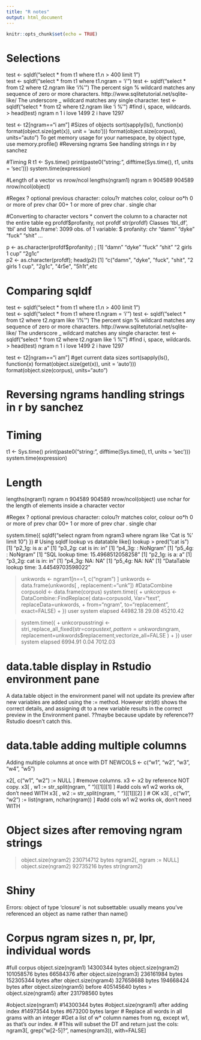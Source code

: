 ```yaml
---
title: "R notes"
output: html_document
---
```


```r
knitr::opts_chunk$set(echo = TRUE)
```
# Selections
test <- sqldf("select * from t1 where t1.n > 400 limit 1")  
test <- sqldf("select * from t1 where t1.ngram = 'i' ")
test <- sqldf("select * from t2 where t2.ngram like 'i%' ")
    The percent sign % wildcard matches any sequence of zero or more characters. http://www.sqlitetutorial.net/sqlite-like/
    The underscore _ wildcard matches any single character.
test <- sqldf("select * from t2 where t2.ngram like 'i %' ")  #find i, space, wildcards.
> head(test)
    ngram    n
1  i love 1499
2  i have 1297

test <- t2[ngram=="i am"]
#Sizes of objects
  sort(sapply(ls(), function(x) format(object.size(get(x)), unit = 'auto')))
  format(object.size(corpus), units="auto")
  To get memory usage for your namespace, by object type, use memory.profile()
#Reversing ngrams 
  See handling strings in r by sanchez
  
#Timing R
  t1 <- Sys.time()
  print(paste0("string: ", difftime(Sys.time(), t1, units = 'sec')))
  system.time(expression)
  
#Length of a vector vs nrow/ncol
 lengths(ngram1)
   ngram      n 
  904589 904589 
  nrow/ncol(object)
  
#Regex 
? optional previous character: colou?r matches color, colour
oo*h 0 or more of prev char
00+  1 or more of prev char
. single char

#Converting to character vectors
* convert the column to a character not the entire table eg profdf$profanity, not profdf
str(profdf)
Classes ‘tbl_df’, ‘tbl’ and 'data.frame':	3099 obs. of  1 variable:
 $ profanity: chr  "damn" "dyke" "fuck" "shit" ...

p <- as.character(profdf$profanity) ; 
[1] "damn"          "dyke"          "fuck"          "shit"          "2 girls 1 cup" "2g1c"         
p2 <- as.character(profdf); head(p2)
[1] "c(\"damn\", \"dyke\", \"fuck\", \"shit\", \"2 girls 1 cup\", \"2g1c\", \"4r5e\", \"5h1t\",etc

# Comparing sqldf
test <- sqldf("select * from t1 where t1.n > 400 limit 1")  
test <- sqldf("select * from t1 where t1.ngram = 'i' ")
test <- sqldf("select * from t2 where t2.ngram like 'i%' ")
    The percent sign % wildcard matches any sequence of zero or more characters. http://www.sqlitetutorial.net/sqlite-like/
    The underscore _ wildcard matches any single character.
test <- sqldf("select * from t2 where t2.ngram like 'i %' ")  #find i, space, wildcards.
> head(test)
    ngram    n
1  i love 1499
2  i have 1297

test <- t2[ngram=="i am"]
#get current data sizes
  sort(sapply(ls(), function(x) format(object.size(get(x)), unit = 'auto')))
  format(object.size(corpus), units="auto")

# Reversing ngrams handling strings in r by sanchez
# Timing
  t1 <- Sys.time()
  print(paste0("string: ", difftime(Sys.time(), t1, units = 'sec')))
  system.time(expression)
  
# Length

 lengths(ngram1)
  ngram      n 
  904589 904589 
  nrow/ncol(object)
  use nchar for the length of elements inside a character vector
  
#Regex
? optional previous character: colou?r matches color, colour
oo*h 0 or more of prev char
00+  1 or more of prev char
. single char


system.time({
 sqldf("select ngram from ngram3 where ngram like 'Cat is %' limit 10")
})
# Using sqldf lookup vs datatable like() lookup
> pred("cat is")
[1] "p2_1g: is a: a"
[1] "p3_2g: cat is in: in"
[1] "p4_3g: : NoNgram"
[1] "p5_4g: : NoNgram"
[1] "SQL lookup time: 15.4968512058258"
[1] "p2_1g: is a: a"
[1] "p3_2g: cat is in: in"
[1] "p4_3g: NA: NA"
[1] "p5_4g: NA: NA"
[1] "DataTable lookup time: 3.44549703598022"


> unkwords <- ngram1[n==1, c("ngram") ]
>   unkwords <- data.frame(unkwords[ , replacement:="unk"]) #DataCombine
>   corpusold <- data.frame(corpus)
> system.time({
+   unkcorpus <- DataCombine::FindReplace( data=corpusold, Var="text", replaceData=unkwords,
+                             from="ngram", to="replacement", exact=FALSE)
+   })
    user   system  elapsed 
44982.18    29.08 45210.42 

> system.time({
+   unkcorpusstringi <- stri_replace_all_fixed(str=corpus$text, pattern=unkwords$ngram, replacement=unkwords$replacement,vectorize_all=FALSE )
+   })
   user  system elapsed 
6994.91    0.04 7012.03 

# data.table display in Rstudio environment pane
A data.table object in the environment panel will not update its preview after new variables are added using the := method. However str(dt) shows the correct details, and assigning dt to a new variable results in the correct preview in the Environment panel. ??maybe because update by reference?? Rstudio doesn't catch this.

# data.table adding multiple columns
Adding multiple columns at once with DT
NEWCOLS <- c("w1", "w2", "w3", "w4", "w5")

x2[, c("w1", "w2") := NULL ]         #remove columns. x3 <- x2 by reference NOT copy.
x3[ , w1 := str_split(ngram, " ")[[1]][1] ]  #add cols w1 w2 works ok, don't need WITH
x3[ , w2 := str_split(ngram, " ")[[1]][2] ] 
# OK x3[ , c("w1", "w2") := list(ngram, nchar(ngram)) ]  #add cols w1 w2 works ok, don't need WITH

# Object sizes after removing ngram strings
> object.size(ngram2)
230714712 bytes
> ngram2[, ngram := NULL]
> object.size(ngram2)
92735216 bytes
> str(ngram2)

# Shiny
Errors:
object of type 'closure' is not subsettable: usually means you've referenced an object as name rather than name()

# Corpus ngram sizes n, pr, lpr, individual words
#full corpus
object.size(ngram1)
14300344 bytes
object.size(ngram2)
101058576 bytes
 66584376 after
object.size(ngram3)
236161984 bytes
152305344 bytes after
object.size(ngram4)
327658688 bytes
194668424 bytes after
object.size(ngram5) before
405145640 bytes
> object.size(ngram5) after
231798560 bytes

  #object.size(ngram1)
  #14300344 bytes
  #object.size(ngram1) after adding index
  #14973544 bytes     #673200 bytes larger
  # Replace all words in all grams with an integer
  #Get a list of w* column names from ng, except w1, as that's our index.
  #  #This will subset the DT and return just the cols: ngram3[, grep("w[2-5]?", names(ngram3)), with=FALSE]